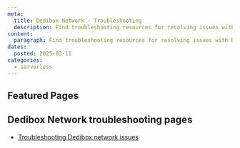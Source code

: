 ```yaml
---
meta:
  title: Dedibox Network - Troubleshooting
  description: Find troubleshooting resources for resolving issues with Dedibox Network.
content:
  paragraph: Find troubleshooting resources for resolving issues with Dedibox Network.
dates:
  posted: 2025-03-11
categories:
  - serverless
---
```


<ProductHeader
  productName="Dedibox Network troubleshooting"
  productLogo="Dedibox Network"
  description="Learn how to fix common issues related to the network connectivity of your Dedibox server. Find solutions to help resolve problems and get started."
/>

## Featured Pages

<Grid>
    <DefaultCard
      title="Dedibox FAQ"
      description="General info on Dedibox servers."
      url="/faq/dedibox/"
      label="See more"
    />
    <DefaultCard
      title="Troubleshooting Dedibox network issues"
      description="Learn how to diagnose and interpret connectivity issues with the network of your Dedibox server."
      url="/dedibox-network/troubleshoot/network-troubleshooting/"
      label="See more"
    />
    <DefaultCard
      title="Dedibox anti-DDoS solutions"
      description="Scaleway provides comprehensive anti-DDoS protection for all its dedicated servers at no extra cost."
      url="/dedibox-network/reference-content/anti-ddos/"
      label="See more"
    />
</Grid>

## Dedibox Network troubleshooting pages

- [Troubleshooting Dedibox network issues](/dedibox-network/troubleshoot/network-troubleshooting/)
